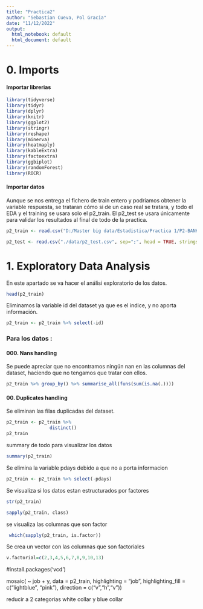 ```yaml
---
title: "Practica2"
author: "Sebastian Cueva, Pol Gracia"
date: "11/12/2022"
output:
  html_notebook: default
  html_document: default
---
```


# 0. Imports

#### Importar librerias

```r
library(tidyverse)
library(tidyr)
library(dplyr)
library(knitr)
library(ggplot2)
library(stringr)
library(reshape)
library(minerva)
library(heatmaply)
library(kableExtra)
library(factoextra)
library(ggbiplot)
library(randomForest)
library(ROCR)

```

#### Importar datos

Aunque se nos entrega el fichero de train entero y podriamos obtener la variable respuesta, se trataran cómo si de un caso real se tratara, y todo el EDA y el training se usara solo el p2_train. El p2_test se usara únicamente para validar los resultados al final de todo de la practica.

```r
p2_train <- read.csv("D:/Master big data/Estadistica/Practica 1/P2-BANK-STUDENTS (1)/P2-BANK-STUDENTS/p2_train.csv", head = TRUE, sep=";", stringsAsFactors=TRUE)

p2_test <- read.csv("./data/p2_test.csv", sep=";", head = TRUE, stringsAsFactors=TRUE)
```


# 1. Exploratory Data Analysis

En este apartado se va hacer el análisi exploratorio de los datos.


```r
head(p2_train)
```

Eliminamos la variable id del dataset ya que es el indice, y no aporta información.

```r
p2_train <- p2_train %>% select(-id)
```

### Para los datos : 

#### 000. Nans handling

Se puede apreciar que no encontramos ningún nan en las columnas del dataset, haciendo que no tengamos que tratar con ellos.

```r
p2_train %>% group_by() %>% summarise_all(funs(sum(is.na(.))))
```

#### 00. Duplicates handling

Se eliminan las filas duplicadas del dataset.

```r
p2_train <- p2_train %>%
                distinct()
p2_train
```

summary de todo para visualizar los datos


```r
summary(p2_train) 
```

Se elimina la variable pdays debido a que no a porta informacion

```r
p2_train <- p2_train %>% select(-pdays)
```

Se visualiza si los datos estan estructurados por factores
```r
str(p2_train)

sapply(p2_train, class) 
```
se visualiza las columnas que son factor 

```r
 which(sapply(p2_train, is.factor))
```


Se crea un vector con las columnas que son factoriales 

```r
v.factorial=c(2,3,4,5,6,7,8,9,10,13)
```


#install.packages('vcd')

mosaic( ~ job + y, data = p2_train, highlighting = "job", highlighting_fill = c("lightblue", "pink"), direction = c("v","h","v"))


reducir a 2 categorias white collar y blue collar

